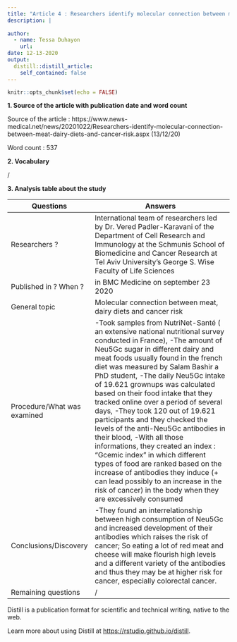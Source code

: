 ```yaml
---
title: "Article 4 : Researchers identify molecular connection between meat, dairy diets and cancer risk"
description: |
  
author:
  - name: Tessa Duhayon
    url:
date: 12-13-2020
output:
  distill::distill_article:
    self_contained: false
---
```


```r
knitr::opts_chunk$set(echo = FALSE)
```

**1. Source of the article with publication date and word count**

Source of the article : https://www.news-medical.net/news/20201022/Researchers-identify-molecular-connection-between-meat-dairy-diets-and-cancer-risk.aspx (13/12/20)

Word count : 537

**2. Vocabulary**

/

**3. Analysis table about the study**

| Questions                    | Answers                                                                                                                                                                                                                                                                                                                                                                                                                                                                                                                                                                                                                                                                                                                                                                                     |
| ---------------------------- | ------------------------------------------------------------------------------------------------------------------------------------------------------------------------------------------------------------------------------------------------------------------------------------------------------------------------------------------------------------------------------------------------------------------------------------------------------------------------------------------------------------------------------------------------------------------------------------------------------------------------------------------------------------------------------------------------------------------------------------------------------------------------------------------- |
| Researchers ?                | International team of researchers led by Dr. Vered Padler-Karavani of the Department of Cell Research and Immunology at the Schmunis School of Biomedicine and Cancer Research at Tel Aviv University's George S. Wise Faculty of Life Sciences                                                                                                                                                                                                                                                                                                                                                                                                                                                                                                                                             |
| Published in ? When ?        | in BMC Medicine on september 23 2020                                                                                                                                                                                                                                                                                                                                                                                                                                                                                                                                                                                                                                                                                                                                                        |
| General topic                | Molecular connection between meat, dairy diets and cancer risk                                                                                                                                                                                                                                                                                                                                                                                                                                                                                                                                                                                                                                                                                                                              |
| Procedure/What was examined  | -Took samples from NutriNet-Santé ( an extensive national nutritional survey conducted in France), -The amount of Neu5Gc sugar in different dairy and meat foods usually found in the french diet was measured by Salam Bashir a PhD student, -The daily Neu5Gc intake of 19.621 grownups was calculated based on their food intake that they tracked online over a period of several days, -They took 120 out of 19.621 participants and they checked the levels of the anti-Neu5Gc antibodies in their blood, -With all those informations, they created an index : "Gcemic index" in which different types of food are ranked based on the increase of antibodies they induce (+ can lead possibly to an increase in the risk of cancer) in the body when they are excessively consumed  |
| Conclusions/Discovery        | -They found an interrelationship between high consumption of Neu5Gc and increased development of their antibodies which raises the risk of cancer; So eating a lot of red meat and cheese will make flourish high levels and a different variety of the antibodies and thus they may be at higher risk for cancer, especially colorectal cancer.                                                                                                                                                                                                                                                                                                                                                                                                                                            |
| Remaining questions          | /                                                                                                                                                                                                                                                                                                                                                                                                                                                                                                                                                                                                                                                                                                                                                                                           |


Distill is a publication format for scientific and technical writing, native to the web.

Learn more about using Distill at <https://rstudio.github.io/distill>.

